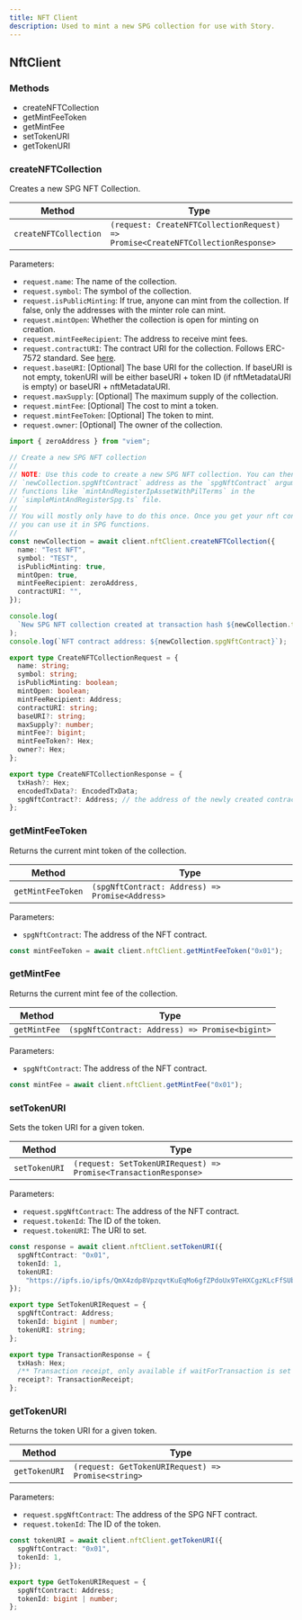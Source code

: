 ```yaml
---
title: NFT Client
description: Used to mint a new SPG collection for use with Story.
---
```


## NftClient

### Methods

- createNFTCollection
- getMintFeeToken
- getMintFee
- setTokenURI
- getTokenURI

### createNFTCollection

Creates a new SPG NFT Collection.

| Method                | Type                                                                            |
| --------------------- | ------------------------------------------------------------------------------- |
| `createNFTCollection` | `(request: CreateNFTCollectionRequest) => Promise<CreateNFTCollectionResponse>` |

Parameters:

- `request.name`: The name of the collection.
- `request.symbol`: The symbol of the collection.
- `request.isPublicMinting`: If true, anyone can mint from the collection. If false, only the addresses with the minter role can mint.
- `request.mintOpen`: Whether the collection is open for minting on creation.
- `request.mintFeeRecipient`: The address to receive mint fees.
- `request.contractURI`: The contract URI for the collection. Follows ERC-7572 standard. See [here](https://eips.ethereum.org/EIPS/eip-7572).
- `request.baseURI`: \[Optional] The base URI for the collection. If baseURI is not empty, tokenURI will be either baseURI + token ID (if nftMetadataURI is empty) or baseURI + nftMetadataURI.
- `request.maxSupply`: \[Optional] The maximum supply of the collection.
- `request.mintFee`: \[Optional] The cost to mint a token.
- `request.mintFeeToken`: \[Optional] The token to mint.
- `request.owner`: \[Optional] The owner of the collection.

<CodeGroup>

```typescript TypeScript
import { zeroAddress } from "viem";

// Create a new SPG NFT collection
//
// NOTE: Use this code to create a new SPG NFT collection. You can then use the
// `newCollection.spgNftContract` address as the `spgNftContract` argument in
// functions like `mintAndRegisterIpAssetWithPilTerms` in the
// `simpleMintAndRegisterSpg.ts` file.
//
// You will mostly only have to do this once. Once you get your nft contract address,
// you can use it in SPG functions.
//
const newCollection = await client.nftClient.createNFTCollection({
  name: "Test NFT",
  symbol: "TEST",
  isPublicMinting: true,
  mintOpen: true,
  mintFeeRecipient: zeroAddress,
  contractURI: "",
});

console.log(
  `New SPG NFT collection created at transaction hash ${newCollection.txHash}`
);
console.log(`NFT contract address: ${newCollection.spgNftContract}`);
```

```typescript Request Type
export type CreateNFTCollectionRequest = {
  name: string;
  symbol: string;
  isPublicMinting: boolean;
  mintOpen: boolean;
  mintFeeRecipient: Address;
  contractURI: string;
  baseURI?: string;
  maxSupply?: number;
  mintFee?: bigint;
  mintFeeToken?: Hex;
  owner?: Hex;
};
```

```typescript Response Type
export type CreateNFTCollectionResponse = {
  txHash?: Hex;
  encodedTxData?: EncodedTxData;
  spgNftContract?: Address; // the address of the newly created contract
};
```

</CodeGroup>

### getMintFeeToken

Returns the current mint token of the collection.

| Method            | Type                                            |
| ----------------- | ----------------------------------------------- |
| `getMintFeeToken` | `(spgNftContract: Address) => Promise<Address>` |

Parameters:

- `spgNftContract`: The address of the NFT contract.

<CodeGroup>

```typescript TypeScript
const mintFeeToken = await client.nftClient.getMintFeeToken("0x01");
```

</CodeGroup>

### getMintFee

Returns the current mint fee of the collection.

| Method       | Type                                           |
| ------------ | ---------------------------------------------- |
| `getMintFee` | `(spgNftContract: Address) => Promise<bigint>` |

Parameters:

- `spgNftContract`: The address of the NFT contract.

<CodeGroup>

```typescript TypeScript
const mintFee = await client.nftClient.getMintFee("0x01");
```

</CodeGroup>

### setTokenURI

Sets the token URI for a given token.

| Method        | Type                                                            |
| ------------- | --------------------------------------------------------------- |
| `setTokenURI` | `(request: SetTokenURIRequest) => Promise<TransactionResponse>` |

Parameters:

- `request.spgNftContract`: The address of the NFT contract.
- `request.tokenId`: The ID of the token.
- `request.tokenURI`: The URI to set.

<CodeGroup>

```typescript TypeScript
const response = await client.nftClient.setTokenURI({
  spgNftContract: "0x01",
  tokenId: 1,
  tokenURI:
    "https://ipfs.io/ipfs/QmX4zdp8VpzqvtKuEqMo6gfZPdoUx9TeHXCgzKLcFfSUbk",
});
```

```typescript Request Type
export type SetTokenURIRequest = {
  spgNftContract: Address;
  tokenId: bigint | number;
  tokenURI: string;
};
```

```typescript Response Type
export type TransactionResponse = {
  txHash: Hex;
  /** Transaction receipt, only available if waitForTransaction is set to true */
  receipt?: TransactionReceipt;
};
```

</CodeGroup>

### getTokenURI

Returns the token URI for a given token.

| Method        | Type                                               |
| ------------- | -------------------------------------------------- |
| `getTokenURI` | `(request: GetTokenURIRequest) => Promise<string>` |

Parameters:

- `request.spgNftContract`: The address of the SPG NFT contract.
- `request.tokenId`: The ID of the token.

<CodeGroup>

```typescript TypeScript
const tokenURI = await client.nftClient.getTokenURI({
  spgNftContract: "0x01",
  tokenId: 1,
});
```

</CodeGroup>

```typescript Request Type
export type GetTokenURIRequest = {
  spgNftContract: Address;
  tokenId: bigint | number;
};
```
